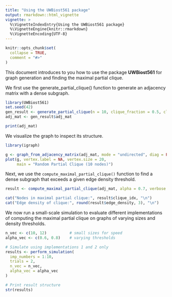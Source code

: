 ```yaml
---
title: "Using the UWBiost561 package"
output: rmarkdown::html_vignette
vignette: >
  %\VignetteIndexEntry{Using the UWBiost561 package}
  %\VignetteEngine{knitr::rmarkdown}
  %\VignetteEncoding{UTF-8}
---
```


```r
knitr::opts_chunk$set(
  collapse = TRUE,
  comment = "#>"
)
```

This document introduces to you how to use the package **UWBiost561** for graph generation and finding the maximal partial clique.

We first use the generate_partial_clique() function to generate an adjacency matrix with a dense subgraph.
```r
library(UWBiost561)
set.seed(42)
gen_result <- generate_partial_clique(n = 10, clique_fraction = 0.5, clique_edge_density = 0.8)
adj_mat <- gen_result$adj_mat

print(adj_mat)
```

We visualize the graph to inspect its structure.

```r
library(igraph)

g <- graph_from_adjacency_matrix(adj_mat, mode = "undirected", diag = FALSE)
plot(g, vertex.label = NA, vertex.size = 20,
     main = "Random Partial Clique (10 nodes)")
```

Next, we use the `compute_maximal_partial_clique()` function to find a dense subgraph that exceeds a given edge density threshold.

```r
result <- compute_maximal_partial_clique(adj_mat, alpha = 0.7, verbose = TRUE)

cat("Nodes in maximal partial clique:", result$clique_idx, "\n")
cat("Edge density of clique:", round(result$edge_density, 3), "\n")
```

We now run a small-scale simulation to evaluate different implementations of computing the maximal partial clique on graphs of varying sizes and density thresholds.

```r
n_vec <- c(10, 12)          # small sizes for speed
alpha_vec <- c(0.6, 0.8)    # varying thresholds

# Simulate using implementations 1 and 2 only
results <- perform_simulation(
  imp_numbers = 1:10,
  trials = 2,
  n_vec = n_vec,
  alpha_vec = alpha_vec
)

# Print result structure
str(results)
```